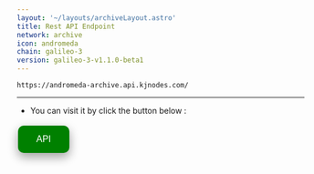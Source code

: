 ```yaml
---
layout: '~/layouts/archiveLayout.astro'
title: Rest API Endpoint
network: archive
icon: andromeda
chain: galileo-3
version: galileo-3-v1.1.0-beta1
---
```

```
https://andromeda-archive.api.kjnodes.com/
```
--------------

- You can visit it by click the button below :
<a href="https://andromeda-archive.api.kjnodes.com/" target="_blank">
  <button style="background-color: green; border: none; color: white; padding: 15px 32px; text-align: center; text-decoration: none; display: inline-block; font-size: 16px; margin: 4px 2px; cursor: pointer; border-radius: 10px; box-shadow: 0 8px 16px 0 rgba(0,0,0,0.2), 0 6px 20px 0 rgba(0,0,0,0.19);" onmouseover="this.style.boxShadow='0 0 0 4px rgba(0,255,0,0.5)'" onmouseout="this.style.boxShadow='0 8px 16px 0 rgba(0,0,0,0.2), 0 6px 20px 0 rgba(0,0,0,0.19)'">API</button>
</a>